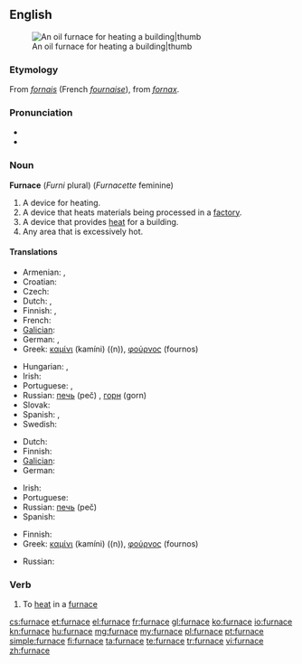 ==English==
[[Image:Home_oil_furnace.jpg|An oil furnace for heating a building|thumb]]

===Etymology===
From {{etyl|fro}} ''[[fornais]]'' (French ''[[fournaise]]''), from {{etyl|la}} ''[[fornax]]''.

===Pronunciation===
* {{IPA|/ˈfɜːnɪs/}}
* {{audio|en-us-furnace.ogg|Audio (US)}}

===Noun===
'''Furnace''' (''Furni'' plural) (''Furnacette'' feminine)

# A device for heating.
# A device that heats materials being processed in a [[factory]].
# A device that provides [[heat]] for a building.
# Any area that is excessively hot.

====Translations====
{{trans-see|device for heating: [[oven]]}}

{{trans-top|device for heating in a factory, melting metals, etc}}
* Armenian: {{t|hy|հնոց|tr=hnoc’}},  {{t-|hy|քուրա|tr=k’ura}}
* Croatian: {{t|hr|peć|f}}
* Czech: {{t-|cs|pec|f}}
* Dutch: {{t+|nl|oven|m}}, {{t+|nl|ketel|m}}
* Finnish: {{t-|fi|sulatusuuni}}, {{t+|fi|ahjo}}
* French: {{t+|fr|four|m}}
* [[Galician]]: {{t+|gl|forno|xs=Galician}} {{m}}
* German: {{t+|de|Ofen|m}}, {{t+|de|Hochofen|m}}
* Greek: [[καμίνι]] (kamíni) ((n)), [[φούρνος]] (fournos) {{m}}
{{trans-mid}}
* Hungarian: {{t|hu|kemence}}, {{t|hu|kohó}}
* Irish: {{t-|ga|foirnéis|f|xs=Irish}}
* Portuguese: {{t+|pt|forno|m}}, {{t|pt|fornalha|f}}
* Russian: [[печь]] (peč) {{f}}, [[горн]] (gorn) {{m}}
* Slovak: {{t|sk|vyhňa|f}}
* Spanish: {{t+|es|horno|m}}, {{t+|es|caldera|f}}
* Swedish: {{t|sv|masugn|c}}
{{trans-bottom}}

{{trans-top|device for heating a building}}
* Dutch: {{t+|nl|ketel|m}}
* Finnish: {{t+|fi|uuni}}
* [[Galician]]: {{t+|gl|calefacción|xs=Galician}} {{f}}
* German: {{t+|de|Ofen|m}}
{{trans-mid}}
* Irish: {{t-|ga|foirnéis|f|xs=Irish}}
* Portuguese: {{t|pt|fornalha|f}}
* Russian: [[печь]] (peč) {{f}}
* Spanish: {{t-|es|calefacción|f}}
{{trans-bottom}}

{{trans-top|hot area}}
* Finnish: {{t+|fi|uuni}}
* Greek: [[καμίνι]] (kamíni) ((n)), [[φούρνος]] (fournos) {{m}}
{{trans-mid}}
* Russian: {{t+|ru|топка|f|tr=tópka}}
{{trans-bottom}}

===Verb===
{{en-verb|furnac|ed}}

# To [[heat]] in a [[furnace#noun|furnace]]

[[cs:furnace]]
[[et:furnace]]
[[el:furnace]]
[[fr:furnace]]
[[gl:furnace]]
[[ko:furnace]]
[[io:furnace]]
[[kn:furnace]]
[[hu:furnace]]
[[mg:furnace]]
[[my:furnace]]
[[pl:furnace]]
[[pt:furnace]]
[[simple:furnace]]
[[fi:furnace]]
[[ta:furnace]]
[[te:furnace]]
[[tr:furnace]]
[[vi:furnace]]
[[zh:furnace]]